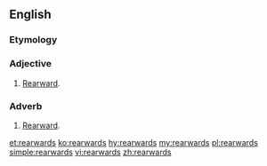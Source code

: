 ==English==

===Etymology===
{{suffix|en|rear|wards}}

===Adjective===
{{en-adj}}

# [[rearward|Rearward]].

===Adverb===
{{en-adv}}

# [[rearward|Rearward]].

[[et:rearwards]]
[[ko:rearwards]]
[[hy:rearwards]]
[[my:rearwards]]
[[pl:rearwards]]
[[simple:rearwards]]
[[vi:rearwards]]
[[zh:rearwards]]